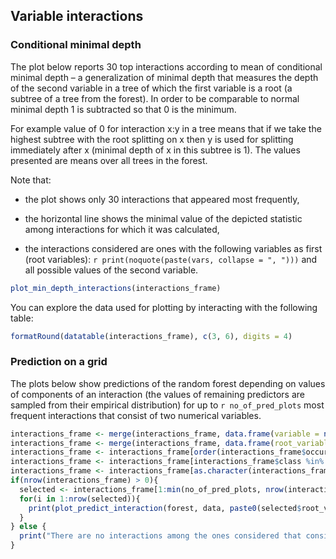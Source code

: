 ## Variable interactions

### Conditional minimal depth

The plot below reports 30 top interactions according to mean of conditional minimal depth -- a generalization of minimal depth that measures the depth of the second variable in a tree of which the first variable is a root (a subtree of a tree from the forest). In order to be comparable to normal minimal depth 1 is subtracted so that 0 is the minimum.

For example value of 0 for interaction x:y in a tree means that if we take the highest subtree with the root splitting on x then y is used for splitting immediately after x (minimal depth of x in this subtree is 1). The values presented are means over all trees in the forest.

Note that:

- the plot shows only 30 interactions that appeared most frequently,

- the horizontal line shows the minimal value of the depicted statistic among interactions for which it was calculated,

- the interactions considered are ones with the following variables as first (root variables): `r print(noquote(paste(vars, collapse = ", ")))` and all possible values of the second variable.

```{r}
plot_min_depth_interactions(interactions_frame)
```

You can explore the data used for plotting by interacting with the following table:

```{r}
formatRound(datatable(interactions_frame), c(3, 6), digits = 4)
```

### Prediction on a grid

The plots below show predictions of the random forest depending on values of components of an interaction (the values of remaining predictors are sampled from their empirical distribution) for up to `r no_of_pred_plots` most frequent interactions that consist of two numerical variables.

```{r}
interactions_frame <- merge(interactions_frame, data.frame(variable = names(data), class = sapply(data, class)), all.x = TRUE)
interactions_frame <- merge(interactions_frame, data.frame(root_variable = names(data), root_class = sapply(data, class)), all.x = TRUE)
interactions_frame <- interactions_frame[order(interactions_frame$occurrences, decreasing = TRUE), ]
interactions_frame <- interactions_frame[interactions_frame$class %in% c("numeric", "integer") & interactions_frame$root_class %in% c("numeric", "integer"), ]
interactions_frame <- interactions_frame[as.character(interactions_frame$variable) != as.character(interactions_frame$root_variable), ]
if(nrow(interactions_frame) > 0){
  selected <- interactions_frame[1:min(no_of_pred_plots, nrow(interactions_frame)), c("root_variable", "variable")]
  for(i in 1:nrow(selected)){
    print(plot_predict_interaction(forest, data, paste0(selected$root_variable[i]), paste0(selected$variable[i]), grid = pred_grid))
  }
} else {
  print("There are no interactions among the ones considered that consists of two numerical variables so we cannot plot prediction of the forest on the grid.")
}
```

